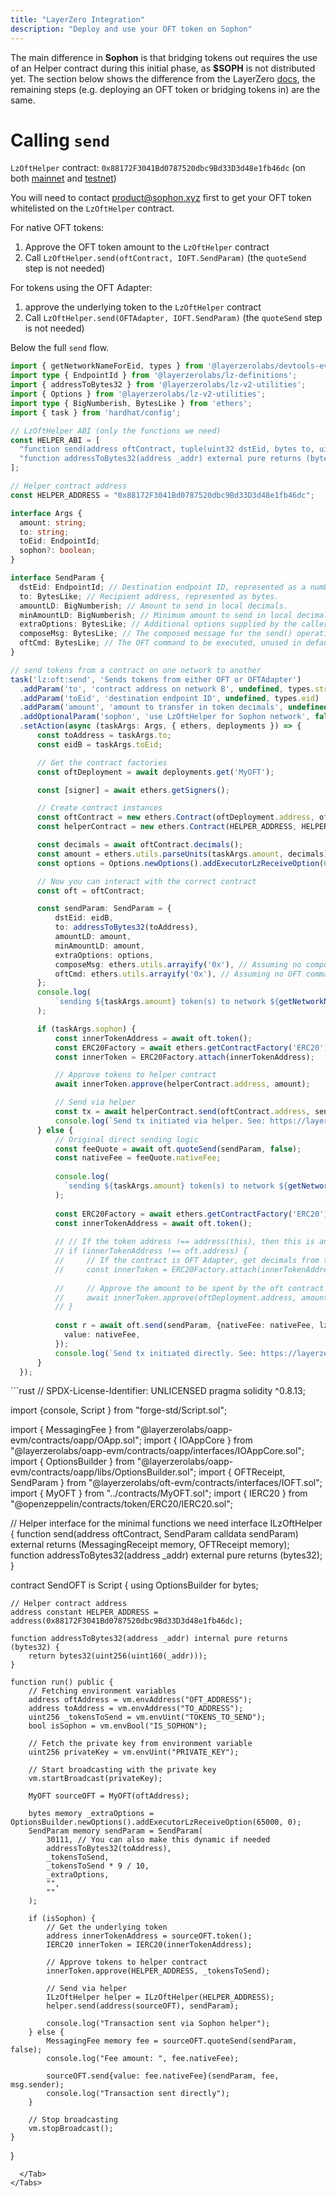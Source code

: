 ```yaml
---
title: "LayerZero Integration"
description: "Deploy and use your OFT token on Sophon"
---
```

The main difference in **Sophon** is that bridging tokens out requires the use of an Helper contract during this initial phase, as **$SOPH** is not distributed yet.
The section below shows the difference from the LayerZero [docs](https://docs.layerzero.network/v2/developers/evm/oft/quickstart), the remaining steps (e.g. deploying an OFT token or bridging tokens in) are the same.


# Calling `send`
`LzOftHelper` contract: `0x88172F3041Bd0787520dbc9Bd33D3d48e1fb46dc` (on both [mainnet](https://explorer.sophon.xyz/address/0x88172F3041Bd0787520dbc9Bd33D3d48e1fb46dc) and [testnet](https://explorer.testnet.sophon.xyz/address/0x88172F3041Bd0787520dbc9Bd33D3d48e1fb46dc))


<Note>You will need to contact product@sophon.xyz first to get your OFT token whitelisted on the `LzOftHelper` contract.</Note>

For native OFT tokens:
1. Approve the OFT token amount to the `LzOftHelper` contract
2. Call `LzOftHelper.send(oftContract, IOFT.SendParam)` (the `quoteSend` step is not needed)

For tokens using the OFT Adapter:
1. approve the underlying token to the `LzOftHelper` contract
2. Call `LzOftHelper.send(OFTAdapter, IOFT.SendParam)` (the `quoteSend` step is not needed)

Below the full `send` flow.
<Tabs>
  <Tab title="Hardhat Task">
  ```typescript
import { getNetworkNameForEid, types } from '@layerzerolabs/devtools-evm-hardhat';
import type { EndpointId } from '@layerzerolabs/lz-definitions';
import { addressToBytes32 } from '@layerzerolabs/lz-v2-utilities';
import { Options } from '@layerzerolabs/lz-v2-utilities';
import type { BigNumberish, BytesLike } from 'ethers';
import { task } from 'hardhat/config';

// LzOftHelper ABI (only the functions we need)
const HELPER_ABI = [
    "function send(address oftContract, tuple(uint32 dstEid, bytes to, uint256 amountLD, uint256 minAmountLD, bytes extraOptions, bytes composeMsg, bytes oftCmd) sendParam) external returns (tuple(bytes32 guid, uint256 nonce, bytes32 recipient, bytes message), tuple(uint256 amountLD, uint256 minAmountLD))",
    "function addressToBytes32(address _addr) external pure returns (bytes32)"
];

// Helper contract address
const HELPER_ADDRESS = "0x88172F3041Bd0787520dbc9Bd33D3d48e1fb46dc";

interface Args {
    amount: string;
    to: string;
    toEid: EndpointId;
    sophon?: boolean;
}

interface SendParam {
    dstEid: EndpointId; // Destination endpoint ID, represented as a number.
    to: BytesLike; // Recipient address, represented as bytes.
    amountLD: BigNumberish; // Amount to send in local decimals.
    minAmountLD: BigNumberish; // Minimum amount to send in local decimals.
    extraOptions: BytesLike; // Additional options supplied by the caller to be used in the LayerZero message.
    composeMsg: BytesLike; // The composed message for the send() operation.
    oftCmd: BytesLike; // The OFT command to be executed, unused in default OFT implementations.
}

// send tokens from a contract on one network to another
task('lz:oft:send', 'Sends tokens from either OFT or OFTAdapter')
    .addParam('to', 'contract address on network B', undefined, types.string)
    .addParam('toEid', 'destination endpoint ID', undefined, types.eid)
    .addParam('amount', 'amount to transfer in token decimals', undefined, types.string)
    .addOptionalParam('sophon', 'use LzOftHelper for Sophon network', false, types.boolean)
    .setAction(async (taskArgs: Args, { ethers, deployments }) => {
        const toAddress = taskArgs.to;
        const eidB = taskArgs.toEid;

        // Get the contract factories
        const oftDeployment = await deployments.get('MyOFT');

        const [signer] = await ethers.getSigners();

        // Create contract instances
        const oftContract = new ethers.Contract(oftDeployment.address, oftDeployment.abi, signer);
        const helperContract = new ethers.Contract(HELPER_ADDRESS, HELPER_ABI, signer);

        const decimals = await oftContract.decimals();
        const amount = ethers.utils.parseUnits(taskArgs.amount, decimals);
        const options = Options.newOptions().addExecutorLzReceiveOption(65000, 0).toBytes();

        // Now you can interact with the correct contract
        const oft = oftContract;

        const sendParam: SendParam = {
            dstEid: eidB,
            to: addressToBytes32(toAddress),
            amountLD: amount,
            minAmountLD: amount,
            extraOptions: options,
            composeMsg: ethers.utils.arrayify('0x'), // Assuming no composed message
            oftCmd: ethers.utils.arrayify('0x'), // Assuming no OFT command is needed
        };
        console.log(
            `sending ${taskArgs.amount} token(s) to network ${getNetworkNameForEid(eidB)} (${eidB})`
        );

        if (taskArgs.sophon) {
            const innerTokenAddress = await oft.token();
            const ERC20Factory = await ethers.getContractFactory('ERC20');
            const innerToken = ERC20Factory.attach(innerTokenAddress);

            // Approve tokens to helper contract
            await innerToken.approve(helperContract.address, amount);

            // Send via helper
            const tx = await helperContract.send(oftContract.address, sendParam);
            console.log(`Send tx initiated via helper. See: https://layerzeroscan.com/tx/${tx.hash}`);
        } else {
            // Original direct sending logic
            const feeQuote = await oft.quoteSend(sendParam, false);
            const nativeFee = feeQuote.nativeFee;
        
            console.log(
              `sending ${taskArgs.amount} token(s) to network ${getNetworkNameForEid(eidB)} (${eidB})`,
            );
        
            const ERC20Factory = await ethers.getContractFactory('ERC20');
            const innerTokenAddress = await oft.token();
        
            // // If the token address !== address(this), then this is an OFT Adapter
            // if (innerTokenAddress !== oft.address) {
            //     // If the contract is OFT Adapter, get decimals from the inner token
            //     const innerToken = ERC20Factory.attach(innerTokenAddress);
        
            //     // Approve the amount to be spent by the oft contract
            //     await innerToken.approve(oftDeployment.address, amount);
            // }
        
            const r = await oft.send(sendParam, {nativeFee: nativeFee, lzTokenFee: 0}, signer.address, {
              value: nativeFee,
            });
            console.log(`Send tx initiated directly. See: https://layerzeroscan.com/tx/${r.hash}`);
        }
    });
```
  </Tab>
  <Tab title="Foundry Script">
    ```rust
// SPDX-License-Identifier: UNLICENSED
pragma solidity ^0.8.13;

import {console, Script } from "forge-std/Script.sol";

import { MessagingFee } from "@layerzerolabs/oapp-evm/contracts/oapp/OApp.sol";
import { IOAppCore } from "@layerzerolabs/oapp-evm/contracts/oapp/interfaces/IOAppCore.sol";
import { OptionsBuilder } from "@layerzerolabs/oapp-evm/contracts/oapp/libs/OptionsBuilder.sol";
import { OFTReceipt, SendParam } from "@layerzerolabs/oft-evm/contracts/interfaces/IOFT.sol";
import { MyOFT } from "../contracts/MyOFT.sol";
import { IERC20 } from "@openzeppelin/contracts/token/ERC20/IERC20.sol";

// Helper interface for the minimal functions we need
interface ILzOftHelper {
    function send(address oftContract, SendParam calldata sendParam) external returns (MessagingReceipt memory, OFTReceipt memory);
    function addressToBytes32(address _addr) external pure returns (bytes32);
}

contract SendOFT is Script {
    using OptionsBuilder for bytes;

    // Helper contract address
    address constant HELPER_ADDRESS = address(0x88172F3041Bd0787520dbc9Bd33D3d48e1fb46dc);

    function addressToBytes32(address _addr) internal pure returns (bytes32) {
        return bytes32(uint256(uint160(_addr)));
    }

    function run() public {
        // Fetching environment variables
        address oftAddress = vm.envAddress("OFT_ADDRESS");
        address toAddress = vm.envAddress("TO_ADDRESS");
        uint256 _tokensToSend = vm.envUint("TOKENS_TO_SEND");
        bool isSophon = vm.envBool("IS_SOPHON");

        // Fetch the private key from environment variable
        uint256 privateKey = vm.envUint("PRIVATE_KEY");

        // Start broadcasting with the private key
        vm.startBroadcast(privateKey);

        MyOFT sourceOFT = MyOFT(oftAddress);
        
        bytes memory _extraOptions = OptionsBuilder.newOptions().addExecutorLzReceiveOption(65000, 0);
        SendParam memory sendParam = SendParam(
            30111, // You can also make this dynamic if needed
            addressToBytes32(toAddress),
            _tokensToSend,
            _tokensToSend * 9 / 10,
            _extraOptions,
            "",
            ""
        );

        if (isSophon) {
            // Get the underlying token
            address innerTokenAddress = sourceOFT.token();
            IERC20 innerToken = IERC20(innerTokenAddress);
            
            // Approve tokens to helper contract
            innerToken.approve(HELPER_ADDRESS, _tokensToSend);
            
            // Send via helper
            ILzOftHelper helper = ILzOftHelper(HELPER_ADDRESS);
            helper.send(address(sourceOFT), sendParam);
            
            console.log("Transaction sent via Sophon helper");
        } else {
            MessagingFee memory fee = sourceOFT.quoteSend(sendParam, false);
            console.log("Fee amount: ", fee.nativeFee);
            
            sourceOFT.send{value: fee.nativeFee}(sendParam, fee, msg.sender);
            console.log("Transaction sent directly");
        }

        // Stop broadcasting
        vm.stopBroadcast();
    }
}
```
  </Tab>
</Tabs>


